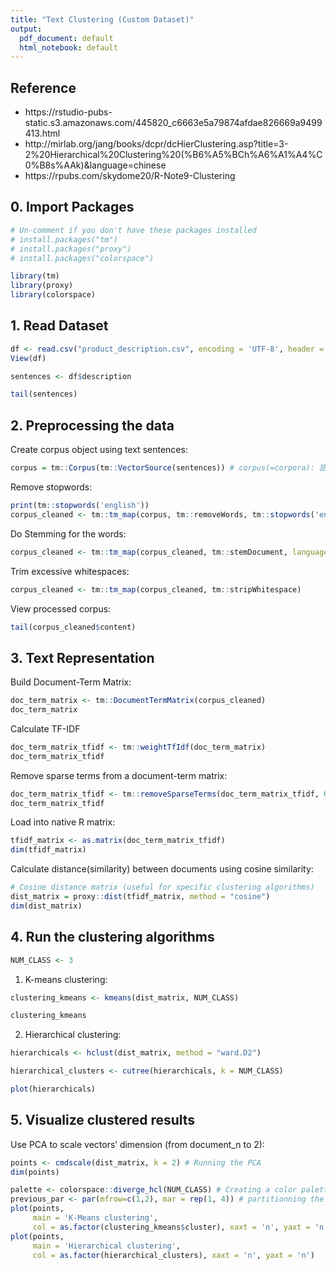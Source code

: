 ```yaml
---
title: "Text Clustering (Custom Dataset)"
output:
  pdf_document: default
  html_notebook: default
---
```


## Reference

* https://rstudio-pubs-static.s3.amazonaws.com/445820_c6663e5a79874afdae826669a9499413.html
* http://mirlab.org/jang/books/dcpr/dcHierClustering.asp?title=3-2%20Hierarchical%20Clustering%20(%B6%A5%BCh%A6%A1%A4%C0%B8s%AAk)&language=chinese
* https://rpubs.com/skydome20/R-Note9-Clustering

## 0. Import Packages


```r

# Un-comment if you don't have these packages installed
# install.packages("tm")
# install.packages("proxy")
# install.packages("colorspace")

library(tm)
library(proxy)
library(colorspace)

```


## 1. Read Dataset

```r

df <- read.csv("product_description.csv", encoding = 'UTF-8', header = TRUE)
View(df)
```


```r
sentences <- df$description

tail(sentences)
```

## 2. Preprocessing the data

Create corpus object using text sentences:
```r
corpus = tm::Corpus(tm::VectorSource(sentences)) # corpus(=corpora): 語料庫, collections of documents text
```

Remove stopwords:
```r
print(tm::stopwords('english'))
corpus_cleaned <- tm::tm_map(corpus, tm::removeWords, tm::stopwords('english'))
```
Do Stemming for the words:
```r
corpus_cleaned <- tm::tm_map(corpus_cleaned, tm::stemDocument, language="english")
```

Trim excessive whitespaces:
```r
corpus_cleaned <- tm::tm_map(corpus_cleaned, tm::stripWhitespace)
```
View processed corpus:
```r
tail(corpus_cleaned$content)
```

## 3. Text Representation




Build Document-Term Matrix:
```r
doc_term_matrix <- tm::DocumentTermMatrix(corpus_cleaned)
doc_term_matrix
```

Calculate TF-IDF
```r
doc_term_matrix_tfidf <- tm::weightTfIdf(doc_term_matrix)
doc_term_matrix_tfidf
```

Remove sparse terms from a document-term matrix:
```r
doc_term_matrix_tfidf <- tm::removeSparseTerms(doc_term_matrix_tfidf, 0.999)
doc_term_matrix_tfidf
```

Load into native R matrix:
```r
tfidf_matrix <- as.matrix(doc_term_matrix_tfidf)
dim(tfidf_matrix)
```

Calculate distance(similarity) between documents using cosine similarity:
```r
# Cosine distance matrix (useful for specific clustering algorithms)
dist_matrix = proxy::dist(tfidf_matrix, method = "cosine")
dim(dist_matrix)
```

## 4. Run the clustering algorithms

```r
NUM_CLASS <- 3
```

1. K-means clustering:
```r
clustering_kmeans <- kmeans(dist_matrix, NUM_CLASS)
```

```r
clustering_kmeans
```

2. Hierarchical clustering:
```r
hierarchicals <- hclust(dist_matrix, method = "ward.D2")

hierarchical_clusters <- cutree(hierarchicals, k = NUM_CLASS)
```

```r
plot(hierarchicals)
```




## 5. Visualize clustered results



Use PCA to scale vectors' dimension (from document_n to 2):
```r
points <- cmdscale(dist_matrix, k = 2) # Running the PCA
dim(points)
```


```r
palette <- colorspace::diverge_hcl(NUM_CLASS) # Creating a color palette
previous_par <- par(mfrow=c(1,2), mar = rep(1, 4)) # partitionning the plot space
plot(points,
     main = 'K-Means clustering',
     col = as.factor(clustering_kmeans$cluster), xaxt = 'n', yaxt = 'n')
plot(points,
     main = 'Hierarchical clustering',
     col = as.factor(hierarchical_clusters), xaxt = 'n', yaxt = 'n')
```
